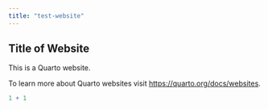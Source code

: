 ```yaml
---
title: "test-website"
---
```


## Title of Website

This is a Quarto website.

To learn more about Quarto websites visit <https://quarto.org/docs/websites>.

```r
1 + 1
```


